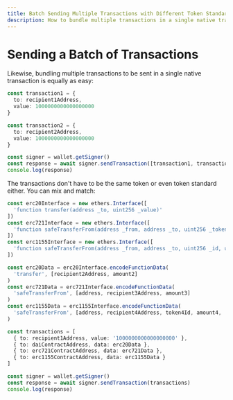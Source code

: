 ```yaml
---
title: Batch Sending Multiple Transactions with Different Token Standards
description: How to bundle multiple transactions in a single native transaction.
---
```


# Sending a Batch of Transactions

Likewise, bundling multiple transactions to be sent in a single native transaction is equally as easy:

```ts
const transaction1 = {
  to: recipient1Address,
  value: 1000000000000000000
}

const transaction2 = {
  to: recipient2Address,
  value: 1000000000000000000
}

const signer = wallet.getSigner()
const response = await signer.sendTransaction([transaction1, transaction2])
console.log(response)
```

The transactions don't have to be the same token or even token standard either.
You can mix and match:

```ts
const erc20Interface = new ethers.Interface([
  'function transfer(address _to, uint256 _value)'
])
const erc721Interface = new ethers.Interface([
  'function safeTransferFrom(address _from, address _to, uint256 _tokenId)'
])
const erc1155Interface = new ethers.Interface([
  'function safeTransferFrom(address _from, address _to, uint256 _id, uint256 _value, bytes calldata _data)'
])

const erc20Data = erc20Interface.encodeFunctionData(
  'transfer', [recipient2Address, amount2]
)
const erc721Data = erc721Interface.encodeFunctionData(
  'safeTransferFrom', [address, recipient3Address, amount3]
)
const erc1155Data = erc1155Interface.encodeFunctionData(
  'safeTransferFrom', [address, recipient4Address, token4Id, amount4, '0x']
)

const transactions = [
  { to: recipient1Address, value: '1000000000000000000' },
  { to: daiContractAddress, data: erc20Data },
  { to: erc721ContractAddress, data: erc721Data },
  { to: erc1155ContractAddress, data: erc1155Data }
]

const signer = wallet.getSigner()
const response = await signer.sendTransaction(transactions)
console.log(response)
```
